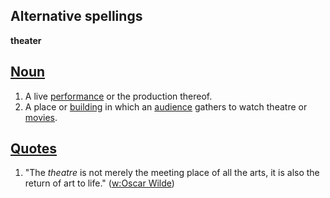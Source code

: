 ==Alternative spellings==
'''theater'''

==[[Noun]]==

# A live [[performance]] or the production thereof.
# A place or [[building]] in which an [[audience]] gathers to watch theatre or [[movie]]s.

==[[Quote]]s==

# "The ''theatre'' is not merely the meeting place of all the arts, it is also the return of art to life." ([[w:Oscar Wilde]])